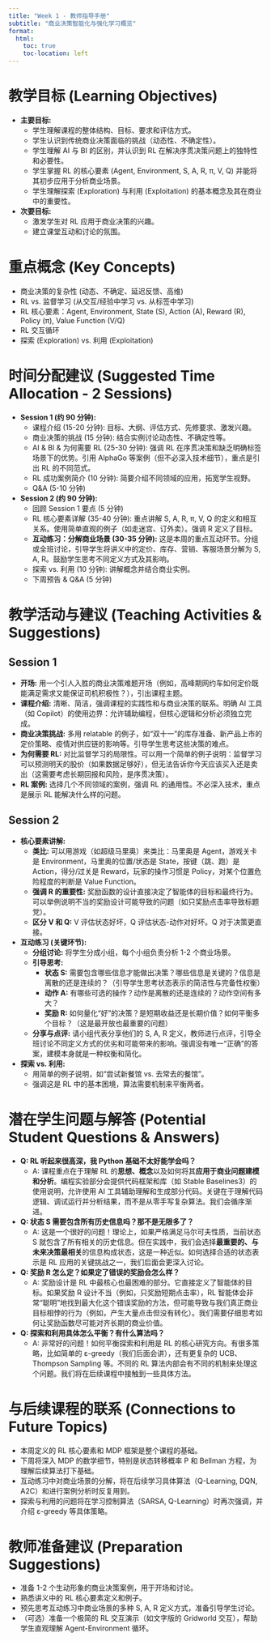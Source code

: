 ```yaml
---
title: "Week 1 - 教师指导手册"
subtitle: "商业决策智能化与强化学习概览"
format:
  html:
    toc: true
    toc-location: left
---
```


# 教学目标 (Learning Objectives)

*   **主要目标:**
    *   学生理解课程的整体结构、目标、要求和评估方式。
    *   学生认识到传统商业决策面临的挑战（动态性、不确定性）。
    *   学生理解 AI 与 BI 的区别，并认识到 RL 在解决序贯决策问题上的独特性和必要性。
    *   学生掌握 RL 的核心要素 (Agent, Environment, S, A, R, π, V, Q) 并能将其初步应用于分析商业场景。
    *   学生理解探索 (Exploration) 与利用 (Exploitation) 的基本概念及其在商业中的重要性。
*   **次要目标:**
    *   激发学生对 RL 应用于商业决策的兴趣。
    *   建立课堂互动和讨论的氛围。

# 重点概念 (Key Concepts)

*   商业决策的复杂性 (动态、不确定、延迟反馈、高维)
*   RL vs. 监督学习 (从交互/经验中学习 vs. 从标签中学习)
*   RL 核心要素：Agent, Environment, State (S), Action (A), Reward (R), Policy (π), Value Function (V/Q)
*   RL 交互循环
*   探索 (Exploration) vs. 利用 (Exploitation)

# 时间分配建议 (Suggested Time Allocation - 2 Sessions)

*   **Session 1 (约 90 分钟):**
    *   课程介绍 (15-20 分钟): 目标、大纲、评估方式、先修要求、激发兴趣。
    *   商业决策的挑战 (15 分钟): 结合实例讨论动态性、不确定性等。
    *   AI & BI & 为何需要 RL (25-30 分钟): 强调 RL 在序贯决策和缺乏明确标签场景下的优势。引用 AlphaGo 等案例（但不必深入技术细节），重点是引出 RL 的不同范式。
    *   RL 成功案例简介 (10 分钟): 简要介绍不同领域的应用，拓宽学生视野。
    *   Q&A (5-10 分钟)
*   **Session 2 (约 90 分钟):**
    *   回顾 Session 1 要点 (5 分钟)
    *   RL 核心要素详解 (35-40 分钟): 重点讲解 S, A, R, π, V, Q 的定义和相互关系。使用简单直观的例子（如走迷宫、订外卖）。强调 R 定义了目标。
    *   **互动练习：分解商业场景 (30-35 分钟):** 这是本周的重点互动环节。分组或全班讨论，引导学生将讲义中的定价、库存、营销、客服场景分解为 S, A, R。鼓励学生思考不同定义方式及其影响。
    *   探索 vs. 利用 (10 分钟): 讲解概念并结合商业实例。
    *   下周预告 & Q&A (5 分钟)

# 教学活动与建议 (Teaching Activities & Suggestions)

## Session 1

*   **开场:** 用一个引人入胜的商业决策难题开场（例如，高峰期网约车如何定价既能满足需求又能保证司机积极性？），引出课程主题。
*   **课程介绍:** 清晰、简洁，强调课程的实践性和与商业决策的联系。明确 AI 工具（如 Copilot）的使用边界：允许辅助编程，但核心逻辑和分析必须独立完成。
*   **商业决策挑战:** 多用 relatable 的例子，如“双十一”的库存准备、新产品上市的定价策略、疫情对供应链的影响等。引导学生思考这些决策的难点。
*   **为何需要 RL:** 对比监督学习的局限性。可以用一个简单的例子说明：监督学习可以预测明天的股价（如果数据足够好），但无法告诉你今天应该买入还是卖出（这需要考虑长期回报和风险，是序贯决策）。
*   **RL 案例:** 选择几个不同领域的案例，强调 RL 的通用性。不必深入技术，重点是展示 RL 能解决什么样的问题。

## Session 2

*   **核心要素讲解:**
    *   **类比:** 可以用游戏（如超级马里奥）来类比：马里奥是 Agent，游戏关卡是 Environment，马里奥的位置/状态是 State，按键（跳、跑）是 Action，得分/过关是 Reward，玩家的操作习惯是 Policy，对某个位置危险程度的判断是 Value Function。
    *   **强调 R 的重要性:** 奖励函数的设计直接决定了智能体的目标和最终行为。可以举例说明不当的奖励设计可能导致的问题（如只奖励点击率导致标题党）。
    *   **区分 V 和 Q:** V 评估状态好坏，Q 评估状态-动作对好坏。Q 对于决策更直接。
*   **互动练习 (关键环节):**
    *   **分组讨论:** 将学生分成小组，每个小组负责分析 1-2 个商业场景。
    *   **引导思考:**
        *   **状态 S:** 需要包含哪些信息才能做出决策？哪些信息是关键的？信息是离散的还是连续的？（引导学生思考状态表示的简洁性与完备性权衡）
        *   **动作 A:** 有哪些可选的操作？动作是离散的还是连续的？动作空间有多大？
        *   **奖励 R:** 如何量化“好”的决策？是短期收益还是长期价值？如何平衡多个目标？（这是最开放也最重要的问题）
    *   **分享与点评:** 请小组代表分享他们的 S, A, R 定义，教师进行点评，引导全班讨论不同定义方式的优劣和可能带来的影响。强调没有唯一“正确”的答案，建模本身就是一种权衡和简化。
*   **探索 vs. 利用:**
    *   用简单的例子说明，如“尝试新餐馆 vs. 去常去的餐馆”。
    *   强调这是 RL 中的基本困境，算法需要机制来平衡两者。

# 潜在学生问题与解答 (Potential Student Questions & Answers)

*   **Q: RL 听起来很高深，我 Python 基础不太好能学会吗？**
    *   A: 课程重点在于理解 RL 的**思想、概念**以及如何将其**应用于商业问题建模和分析**。编程实验部分会提供代码框架和库（如 Stable Baselines3）的使用说明，允许使用 AI 工具辅助理解和生成部分代码。关键在于理解代码逻辑、调试运行并分析结果，而不是从零手写复杂算法。我们会循序渐进。
*   **Q: 状态 S 需要包含所有历史信息吗？那不是无限多了？**
    *   A: 这是一个很好的问题！理论上，如果严格满足马尔可夫性质，当前状态 S 就包含了所有相关的历史信息。但在实践中，我们会选择**最重要的、与未来决策最相关**的信息构成状态，这是一种近似。如何选择合适的状态表示是 RL 应用的关键挑战之一，我们后面会更深入讨论。
*   **Q: 奖励 R 怎么定？如果定了错误的奖励会怎么样？**
    *   A: 奖励设计是 RL 中最核心也最困难的部分。它直接定义了智能体的目标。如果奖励 R 设计不当（例如，只奖励短期点击率），RL 智能体会非常“聪明”地找到最大化这个错误奖励的方法，但可能导致与我们真正商业目标相悖的行为（例如，产生大量点击但没有转化）。我们需要仔细思考如何让奖励函数尽可能对齐长期的商业价值。
*   **Q: 探索和利用具体怎么平衡？有什么算法吗？**
    *   A: 非常好的问题！如何平衡探索和利用是 RL 的核心研究方向。有很多策略，比如简单的 ε-greedy（我们后面会讲），还有更复杂的 UCB、Thompson Sampling 等。不同的 RL 算法内部会有不同的机制来处理这个问题。我们将在后续课程中接触到一些具体方法。

# 与后续课程的联系 (Connections to Future Topics)

*   本周定义的 RL 核心要素和 MDP 框架是整个课程的基础。
*   下周将深入 MDP 的数学细节，特别是状态转移概率 P 和 Bellman 方程，为理解后续算法打下基础。
*   互动练习中对商业场景的分解，将在后续学习具体算法（Q-Learning, DQN, A2C）和进行案例分析时反复用到。
*   探索与利用的问题将在学习控制算法（SARSA, Q-Learning）时再次强调，并介绍 ε-greedy 等具体策略。

# 教师准备建议 (Preparation Suggestions)

*   准备 1-2 个生动形象的商业决策案例，用于开场和讨论。
*   熟悉讲义中的 RL 核心要素定义和例子。
*   预先思考互动练习中商业场景的多种 S, A, R 定义方式，准备引导学生讨论。
*   （可选）准备一个极简的 RL 交互演示（如文字版的 Gridworld 交互），帮助学生直观理解 Agent-Environment 循环。